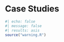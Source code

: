 # Case Studies {#sec-case-studies-intro .unnumbered}

```r
#| echo: false
#| message: false
#| results: asis
source("warning.R")
```
